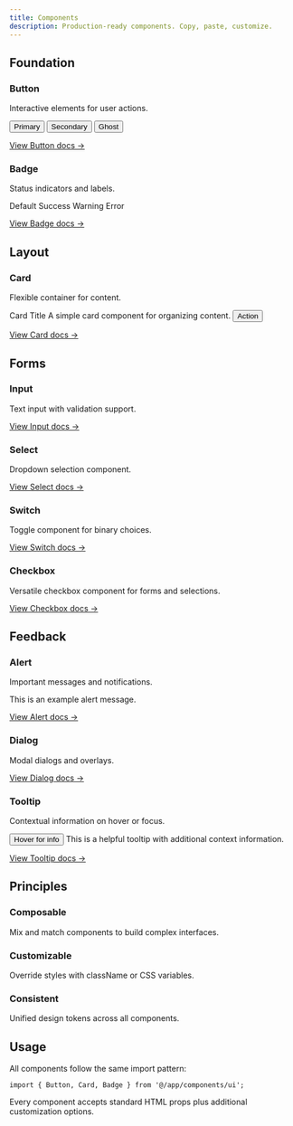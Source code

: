 ```yaml
---
title: Components
description: Production-ready components. Copy, paste, customize.
---
```



## Foundation

### Button
Interactive elements for user actions.

<div className="flex gap-2 my-4">
  <Button>Primary</Button>
  <Button variant="secondary">Secondary</Button>
  <Button variant="ghost">Ghost</Button>
</div>

[View Button docs →](/docs/components/button)

### Badge
Status indicators and labels.

<div className="flex gap-2 my-4">
  <Badge>Default</Badge>
  <Badge variant="success">Success</Badge>
  <Badge variant="warning">Warning</Badge>
  <Badge variant="destructive">Error</Badge>
</div>

[View Badge docs →](/docs/components/badge)

## Layout

### Card
Flexible container for content.

<Card className="max-w-sm my-4">
  <CardHeader>
    <CardTitle>Card Title</CardTitle>
    <CardDescription>
      A simple card component for organizing content.
    </CardDescription>
  </CardHeader>
  <CardContent>
    <Button size="sm">Action</Button>
  </CardContent>
</Card>

[View Card docs →](/docs/components/card)

## Forms

### Input
Text input with validation support.

[View Input docs →](/docs/components/input)

### Select
Dropdown selection component.

[View Select docs →](/docs/components/select)

### Switch
Toggle component for binary choices.

[View Switch docs →](/docs/components/switch)

### Checkbox
Versatile checkbox component for forms and selections.

[View Checkbox docs →](/docs/components/checkbox)

## Feedback

### Alert
Important messages and notifications.

<Alert className="my-4">
  <AlertDescription>
    This is an example alert message.
  </AlertDescription>
</Alert>

[View Alert docs →](/docs/components/alert)

### Dialog
Modal dialogs and overlays.

<Dialog>
  <DialogTrigger asChild>
    <Button variant="secondary" size="sm">Open Dialog</Button>
  </DialogTrigger>
  <DialogContent>
    <DialogHeader>
      <DialogTitle>Example Dialog</DialogTitle>
      <DialogDescription>
        This is a modal dialog component with backdrop and accessibility features.
      </DialogDescription>
    </DialogHeader>
    <div className="px-6 py-4">
      <p className="text-sm text-neutral-600 dark:text-neutral-400">
        Dialog content goes here.
      </p>
    </div>
  </DialogContent>
</Dialog>

[View Dialog docs →](/docs/components/dialog)

### Tooltip
Contextual information on hover or focus.

<div className="my-4">
  <Tooltip>
    <TooltipTrigger asChild>
      <Button variant="secondary" size="sm">Hover for info</Button>
    </TooltipTrigger>
    <TooltipContent>
      This is a helpful tooltip with additional context information.
    </TooltipContent>
  </Tooltip>
</div>

[View Tooltip docs →](/docs/components/tooltip)

## Principles

<div className="grid grid-cols-1 md:grid-cols-3 gap-4 my-8">
  <div className="p-4 border rounded-lg dark:border-neutral-700">
    <h3 className="font-medium mb-2">Composable</h3>
    <p className="text-sm text-neutral-600 dark:text-neutral-400">
      Mix and match components to build complex interfaces.
    </p>
  </div>
  
  <div className="p-4 border rounded-lg dark:border-neutral-700">
    <h3 className="font-medium mb-2">Customizable</h3>
    <p className="text-sm text-neutral-600 dark:text-neutral-400">
      Override styles with className or CSS variables.
    </p>
  </div>
  
  <div className="p-4 border rounded-lg dark:border-neutral-700">
    <h3 className="font-medium mb-2">Consistent</h3>
    <p className="text-sm text-neutral-600 dark:text-neutral-400">
      Unified design tokens across all components.
    </p>
  </div>
</div>

## Usage

All components follow the same import pattern:

```tsx
import { Button, Card, Badge } from '@/app/components/ui';
```

Every component accepts standard HTML props plus additional customization options.

